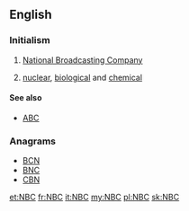 ==English==

===Initialism===
{{head|en|initialism}}

# {{context|US|television|radio|lang=en}} [[wikipedia:NBC|National Broadcasting Company]]
# {{context|weapons|lang=en}} [[nuclear]], [[biological]] and [[chemical]]

====See also====
* {{sense|nuclear, biological, chemical}} [[ABC]]

===Anagrams===
* [[BCN#English|BCN]] 
* [[BNC#English|BNC]]
* [[CBN#English|CBN]]

[[et:NBC]]
[[fr:NBC]]
[[it:NBC]]
[[my:NBC]]
[[pl:NBC]]
[[sk:NBC]]